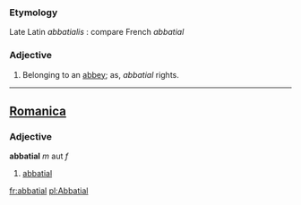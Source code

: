 ===Etymology===
Late Latin ''abbatialis'' : compare French ''abbatial''
===Adjective===
#Belonging to an [[abbey]]; as, ''abbatial'' rights.
----

==[[Romanica]]==
===Adjective===
<b>abbatial</b> ''m'' aut ''f''
#[[abbatial]]

[[fr:abbatial]]
[[pl:Abbatial]]